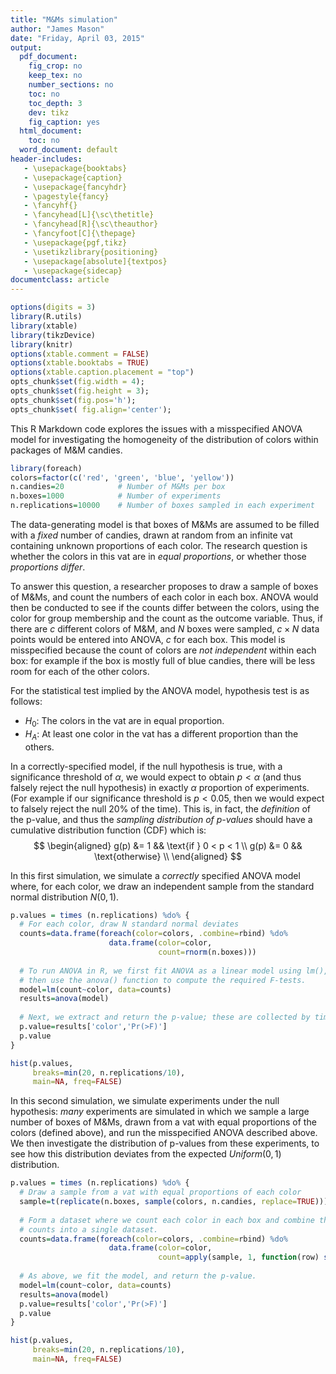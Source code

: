 ```yaml
---
title: "M&Ms simulation"
author: "James Mason"
date: "Friday, April 03, 2015"
output:
  pdf_document:
    fig_crop: no
    keep_tex: no
    number_sections: no
    toc: no
    toc_depth: 3
    dev: tikz
    fig_caption: yes
  html_document:
    toc: no
  word_document: default
header-includes:
   - \usepackage{booktabs}
   - \usepackage{caption}
   - \usepackage{fancyhdr}
   - \pagestyle{fancy}
   - \fancyhf{}
   - \fancyhead[L]{\sc\thetitle}
   - \fancyhead[R]{\sc\theauthor}
   - \fancyfoot[C]{\thepage}
   - \usepackage{pgf,tikz}
   - \usetikzlibrary{positioning}
   - \usepackage[absolute]{textpos}
   - \usepackage{sidecap}
documentclass: article
---
```


```r
options(digits = 3)
library(R.utils)
library(xtable)
library(tikzDevice)
library(knitr)
options(xtable.comment = FALSE)
options(xtable.booktabs = TRUE)
options(xtable.caption.placement = "top")
opts_chunk$set(fig.width = 4);
opts_chunk$set(fig.height = 3); 
opts_chunk$set(fig.pos='h');
opts_chunk$set( fig.align='center');
```


This R Markdown code explores the issues with a misspecified ANOVA model
for investigating the homogeneity of the distribution of colors within
packages of M&M candies.

```r
library(foreach)
colors=factor(c('red', 'green', 'blue', 'yellow'))
n.candies=20            # Number of M&Ms per box
n.boxes=1000            # Number of experiments
n.replications=10000    # Number of boxes sampled in each experiment
```

The data-generating model is that boxes of M&Ms are assumed to be filled
with a _fixed_ number of candies, drawn at random from an infinite vat
containing unknown proportions of each color.
The research question is whether the colors in this vat are in
_equal proportions_, or whether those _proportions differ_.

To answer this question, a researcher proposes to draw a sample of
boxes of M&Ms, and count the numbers of each color in each box.
ANOVA would then be conducted to see if the counts
differ between the colors, using the color for group membership
and the count as the outcome variable. Thus, if there are
$c$ different colors of M&M, and $N$ boxes were sampled,
$c \times N$ data points would be entered into ANOVA,
$c$ for each box.
This model is misspecified because the count of colors
are _not independent_ within each box: for example if the
box is mostly full of blue candies, there will be less
room for each of the other colors.

For the statistical test implied by
the ANOVA model, hypothesis test is as follows:

* $H_0$: The colors in the vat are in equal proportion.
* $H_A$: At least one color in the vat has a different
proportion than the others.

In a correctly-specified model,  if the null hypothesis is true,
with a significance threshold of $\alpha$,
we would expect to obtain $p < \alpha$
(and thus falsely reject the null hypothesis)
in exactly $\alpha$ proportion of experiments. 
(For example if our significance threshold is $p<0.05$,
then we would expect to falsely reject the null 20% of
the time).  This is, in fact, the _definition_ of the
p-value, and thus
the _sampling distribution of p-values_ should have
a cumulative distribution function (CDF) which is:
$$
\begin{aligned}
  g(p) &= 1 && \text{if } 0 < p < 1   \\
  g(p) &= 0 && \text{otherwise}       \\
\end{aligned}
$$

\newpage

In this first simulation, we simulate a _correctly_ specified
ANOVA model where, for each color, we draw an independent
sample from the standard normal distribution $N(0,1)$.

```r
p.values = times (n.replications) %do% {
  # For each color, draw N standard normal deviates
  counts=data.frame(foreach(color=colors, .combine=rbind) %do%
                      data.frame(color=color,
                                 count=rnorm(n.boxes)))
  
  # To run ANOVA in R, we first fit ANOVA as a linear model using lm(),
  # then use the anova() function to compute the required F-tests.
  model=lm(count~color, data=counts)
  results=anova(model)
  
  # Next, we extract and return the p-value; these are collected by times() into a vector
  p.value=results['color','Pr(>F)']
  p.value
}

hist(p.values,
     breaks=min(20, n.replications/10),
     main=NA, freq=FALSE)
```

\newpage

In this second simulation, we simulate experiments under the
null hypothesis:
_many_ experiments are simulated in which we sample
a large number of boxes of M&Ms,
drawn from a vat with equal proportions of the colors (defined above),
and run the misspecified ANOVA described above. We then investigate
the distribution of p-values from these experiments, to see how this
distribution deviates from the expected $Uniform(0,1)$ distribution.

```r
p.values = times (n.replications) %do% {
  # Draw a sample from a vat with equal proportions of each color
  sample=t(replicate(n.boxes, sample(colors, n.candies, replace=TRUE)))
  
  # Form a dataset where we count each color in each box and combine these
  # counts into a single dataset.
  counts=data.frame(foreach(color=colors, .combine=rbind) %do%
                      data.frame(color=color,
                                 count=apply(sample, 1, function(row) sum(row == color))))
  
  # As above, we fit the model, and return the p-value.
  model=lm(count~color, data=counts)
  results=anova(model)
  p.value=results['color','Pr(>F)']
  p.value
}

hist(p.values,
     breaks=min(20, n.replications/10),
     main=NA, freq=FALSE)
```

